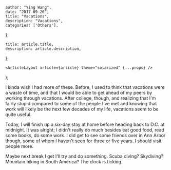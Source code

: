 

    author: "Ying Wang",
    date: "2017-09-26",
    title: "Vacations",
    description: "Vacations",
    categories: ['Others'],
};

    title: article.title,
    description: article.description,
};

    <ArticleLayout article={article} theme="solarized" {...props} />
);


I kinda wish I had more of these. Before, I used to think that vacations were a waste of time, and that I would be able to get ahead of my peers by working through vacations. After college, though, and realizing that I'm fairly stupid compared to some of the people I've met and knowing that work will likely be the next few decades of my life, vacations seem to be quite useful.

Today, I will finish up a six-day stay at home before heading back to D.C. at midnight. It was alright; I didn't really do much besides eat good food, read some books, do some work. I did get to see some friends over in Ann Arbor though, some of whom I haven't seen for three or five years. I should visit people more.

Maybe next break I get I'll try and do something. Scuba diving? Skydiving? Mountain hiking in South America? The clock is ticking.
